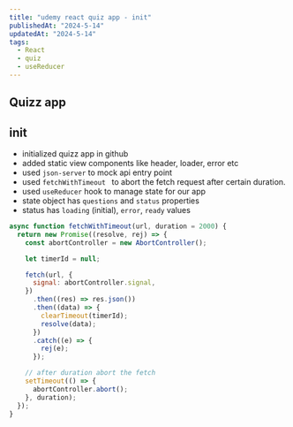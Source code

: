 ```yaml
---
title: "udemy react quiz app - init"
publishedAt: "2024-5-14"
updatedAt: "2024-5-14"
tags:
  - React
  - quiz
  - useReducer
---
```


## Quizz app

## init

- initialized quizz app in github
- added static view components like header, loader, error etc
- used `json-server` to mock api entry point
- used `fetchWithTimeout ` to abort the fetch request after certain duration.
- used `useReducer` hook to manage state for our app
- state object has `questions` and `status` properties
- status has `loading` (initial), `error`, `ready` values

```js
async function fetchWithTimeout(url, duration = 2000) {
  return new Promise((resolve, rej) => {
    const abortController = new AbortController();

    let timerId = null;

    fetch(url, {
      signal: abortController.signal,
    })
      .then((res) => res.json())
      .then((data) => {
        clearTimeout(timerId);
        resolve(data);
      })
      .catch((e) => {
        rej(e);
      });

    // after duration abort the fetch
    setTimeout(() => {
      abortController.abort();
    }, duration);
  });
}
```
